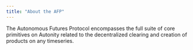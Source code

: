 ```yaml
---
title: "About the AFP"
---
```


The Autonomous Futures Protocol encompasses the full suite of core primitives on Autonity related to the decentralized clearing and creation of products on any timeseries.


